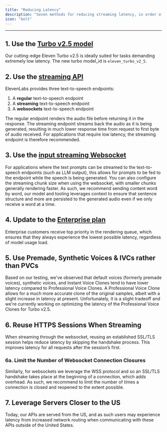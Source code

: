 ```yaml
---
title: "Reducing Latency"
description: "Seven methods for reducing streaming latency, in order of highest to lowest effectiveness:"
icon: "bolt"
---
```



---

## 1. Use the [Turbo v2.5 model](https://elevenlabs.io/api)
Our cutting-edge Eleven Turbo v2.5 is ideally suited for tasks demanding extremely low latency. The new turbo model_id is `eleven_turbo_v2_5`.


## 2. Use the [streaming API](streaming)
ElevenLabs provides three text-to-speech endpoints:
1. A **regular** text-to-speech endpoint
2. A **streaming** text-to-speech endpoint 
3. A **websockets** text-to-speech endpoint

The regular endpoint renders the audio file before returning it in the response. The streaming endpoint streams back the audio as it is being generated, resulting in much lower response time from request to first byte of audio received. For applications that require low latency, the streaming endpoint is therefore recommended.

## 3. Use the [input streaming Websocket](websockets)
For applications where the text prompts can be streamed to the text-to-speech endpoints (such as LLM output), this allows for prompts to be fed to the endpoint while the speech is being generated. You can also configure the streaming chunk size when using the websocket, with smaller chunks generally rendering faster. As such, we recommend sending content word by word, our model and tooling leverages context to ensure that sentence structure and more are persisted to the generated audio even if we only receive a word at a time.

## 4. Update to the [Enterprise plan](https://elevenlabs.io/enterprise)
Enterprise customers receive top priority in the rendering queue, which ensures that they always experience the lowest possible latency, regardless of model usage load.

## 5. Use Premade, Synthetic Voices & IVCs rather than PVCs
Based on our testing, we've observed that default voices (formerly premade voices), synthetic voices, and Instant Voice Clones tend to have lower latency compared to Professional Voice Clones. A Professional Voice Clone allows for a much more accurate clone of the original samples, albeit with a slight increase in latency at present. Unfortunately, it is a slight tradeoff and we're currently working on optimizing the latency of the Professional Voice Clones for Turbo v2.5.

## 6. Reuse HTTPS Sessions When Streaming
When streaming through the websocket, reusing an established SSL/TLS session helps reduce latency by skipping the handshake process. This improves latency for all requests after the session’s first.

### 6a. Limit the Number of Websocket Connection Closures
Similarly, for websockets we leverage the WSS protocol and so an SSL/TLS handshake takes place at the beginning of a connection, which adds overhead. As such, we recommend to limit the number of times a connection is closed and reopened to the extent possible.

## 7. Leverage Servers Closer to the US
Today, our APIs are served from the US, and as such users may experience latency from increased network routing when communicating with these APIs outside of the United States.
